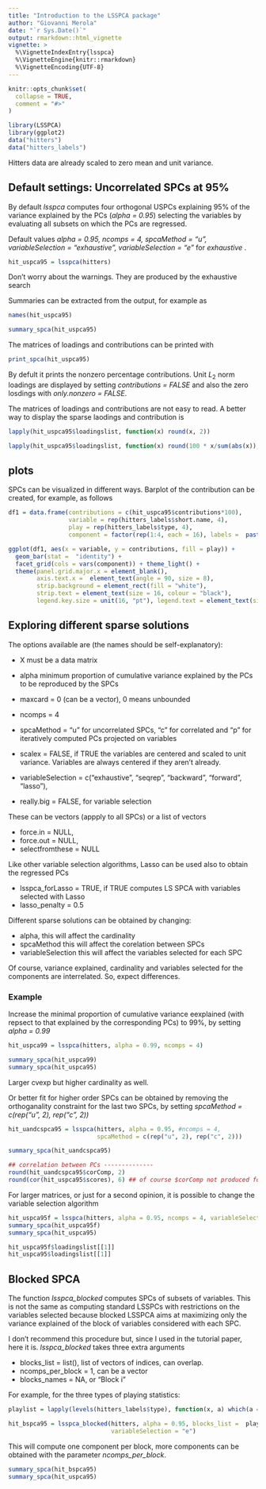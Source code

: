 ```yaml
---
title: "Introduction to the LSSPCA package"
author: "Giovanni Merola"
date: "`r Sys.Date()`"
output: rmarkdown::html_vignette
vignette: >
  %\VignetteIndexEntry{lsspca}
  %\VignetteEngine{knitr::rmarkdown}
  %\VignetteEncoding{UTF-8}
---
```


```r
knitr::opts_chunk$set(
  collapse = TRUE,
  comment = "#>"
)
```

```r
library(LSSPCA)
library(ggplot2)
data("hitters")
data("hitters_labels")
```

Hitters data are already scaled to zero mean and unit variance.

## Default settings: Uncorrelated SPCs at 95%
By default *lsspca* computes four orthogonal USPCs explaining 95% of the variance explained by the PCs (*alpha = 0.95*) selecting the variables by evaluating all subsets on which the PCs are regressed. 

Default values *alpha = 0.95, ncomps = 4,  spcaMethod = "u", variableSelection = "exhaustive",  variableSelection = "e"* for *exhaustive* .

```r
hit_uspca95 = lsspca(hitters)  
```
Don't worry about the warnings. They are produced by the exhaustive search 


Summaries can be extracted from the output, for example as
```r
names(hit_uspca95)

summary_spca(hit_uspca95)
```
The matrices of loadings and contributions can be printed with 
```r
print_spca(hit_uspca95)
```
By defult it prints the nonzero percentage contributions. Unit $L_2$ norm loadings are displayed by setting *contributions = FALSE* and also the zero losdings with *only.nonzero = FALSE*. 

The matrices of loadings and contributions are not easy to read. 
A better way to display the sparse laodings and contribution is
```r
lapply(hit_uspca95$loadingslist, function(x) round(x, 2))

lapply(hit_uspca95$loadingslist, function(x) round(100 * x/sum(abs(x)), 1))
```
## plots
SPCs can be visualized in different ways. Barplot of the contribution can be created, for example, as follows
```r
df1 = data.frame(contributions = c(hit_uspca95$contributions*100),
                 variable = rep(hitters_labels$short.name, 4),
                 play = rep(hitters_labels$type, 4), 
                 component = factor(rep(1:4, each = 16), labels =  paste("SPC", 1:4)))

ggplot(df1, aes(x = variable, y = contributions, fill = play)) +
  geom_bar(stat =  "identity") +
  facet_grid(cols = vars(component)) + theme_light() + 
  theme(panel.grid.major.x = element_blank(), 
        axis.text.x =  element_text(angle = 90, size = 8),
        strip.background = element_rect(fill = "white"),
        strip.text = element_text(size = 16, colour = "black"),
        legend.key.size = unit(16, "pt"), legend.text = element_text(size = 16)) 
```

##  Exploring different sparse solutions  

The options available are (the names should be self-explanatory):

* X must be a data matrix
* alpha minimum proportion of cumulative variance explained by the PCs to be reproduced by the SPCs
* maxcard = 0 (can be a vector), 0 means unbounded
* ncomps = 4
* spcaMethod = "u" for uncorrelated SPCs, "c" for correlated and "p" for iteratively computed PCs projected on variables
* scalex = FALSE, if TRUE the variables are centered and scaled to unit variance.  Variables are always centered if they aren't already. 

* variableSelection = c("exhaustive", "seqrep", "backward", "forward", "lasso"),
* really.big = FALSE, for variable selection

These can be vectors (appply to all SPCs) or a list of vectors

* force.in = NULL, 
* force.out = NULL, 
* selectfromthese = NULL

Like other variable selection algorithms, Lasso can be used also to obtain the regressed PCs

* lsspca_forLasso = TRUE, if TRUE computes LS SPCA with variables selected with Lasso
* lasso_penalty = 0.5

Different sparse solutions can be obtained by changing:

* alpha, this will affect the cardinality
* spcaMethod this will affect the corelation between SPCs 
* variableSelection this will affect the variables selected for each SPC
  
Of course, variance explained, cardinality and variables selected for 
the components are interrelated. So, expect differences.

### Example

Increase the minimal proportion of cumulative variance eexplained (with repsect to that explained by the corresponding PCs) to 99%, by setting *alpha = 0.99*
```r
hit_uspca99 = lsspca(hitters, alpha = 0.99, ncomps = 4)

summary_spca(hit_uspca99)
summary_spca(hit_uspca95)
```
Larger cvexp but higher cardinality as well. 

Or better fit for higher order SPCs can be obtained by removing the orthoganality constraint for the last two SPCs, by setting *spcaMethod = c(rep("u", 2), rep("c", 2))*
```r
hit_uandcspca95 = lsspca(hitters, alpha = 0.95, #ncomps = 4, 
                         spcaMethod = c(rep("u", 2), rep("c", 2)))

summary_spca(hit_uandcspca95)

## correlation between PCs --------------
round(hit_uandcspca95$corComp, 2)
round(cor(hit_uspca95$scores), 6) ## of course $corComp not produced for USPCs
```

For larger matrices, or just for a second opinion, it is possible to change the variable selection algorithm
```r
hit_uspca95f = lsspca(hitters, alpha = 0.95, ncomps = 4, variableSelection = "f")
summary_spca(hit_uspca95f)
summary_spca(hit_uspca95)

hit_uspca95f$loadingslist[[1]]
hit_uspca95$loadingslist[[1]]
```

## Blocked SPCA 

The function *lsspca_blocked* computes SPCs of subsets of variables. This is not the same as computing standard LSSPCs with restrictions on the variables selected because blocked LSSPCA aims at maximizing only the variance explained of the block of variables considered with each SPC.  

I don't recommend this procedure but, since I used in the tutorial paper, here it is. 
*lsspca_blocked*  takes three extra arguments

* blocks_list = list(), list of vectors of indices, can overlap. 
* ncomps_per_block = 1, can be a vector
* blocks_names = NA, or "Block i"


For example, for the three types of playing statistics: 
```r
playlist = lapply(levels(hitters_labels$type), function(x, a) which(a == x), a = hitters_labels$type)

hit_bspca95 = lsspca_blocked(hitters, alpha = 0.95, blocks_list =  playlist,
                             variableSelection = "e")
```
This will compute one component per block, more components can be obtained with the parameter *ncomps_per_block*.

```r

summary_spca(hit_bspca95)
summary_spca(hit_uspca95)
```








